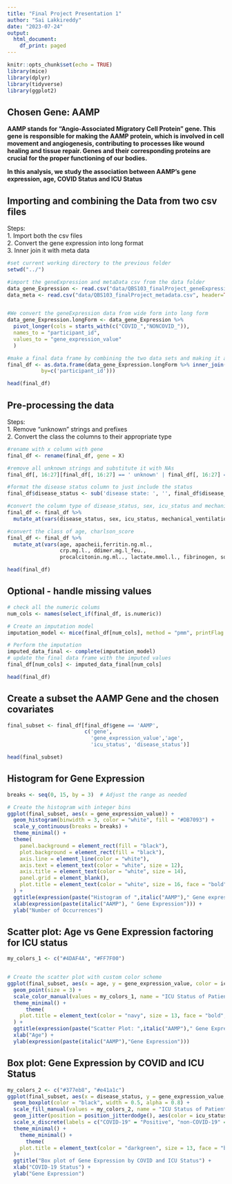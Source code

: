 ```yaml
---
title: "Final Project Presentation 1"
author: "Sai Lakkireddy"
date: "2023-07-24"
output:
  html_document:
    df_print: paged
---
```


```r
knitr::opts_chunk$set(echo = TRUE)
library(mice)
library(dplyr)
library(tidyverse)
library(ggplot2)
```
## **Chosen Gene: AAMP**\

**AAMP stands for "Angio-Associated Migratory Cell Protein" gene. This gene is responsible for making the AAMP protein, which is involved in cell movement and angiogenesis, contributing to processes like wound healing and tissue repair. Genes and their corresponding proteins are crucial for the proper functioning of our bodies.**\

**In this analysis, we study the association between AAMP's gene expression, age, COVID Status and ICU Status**\



## Importing and combining the Data from two csv files
Steps:\
1. Import both the csv files\
2. Convert the gene expression into long format\
3. Inner join it with meta data\

```r

#set current working directory to the previous folder
setwd("../")

#import the geneExpression and metaData csv from the data folder
data_gene_Expression <- read.csv("data/QBS103_finalProject_geneExpression.csv", header=TRUE)
data_meta <- read.csv("data/QBS103_finalProject_metadata.csv", header=TRUE)


#We convert the geneExpression data from wide form into long form
data_gene_Expression.longForm <- data_gene_Expression %>%
  pivot_longer(cols = starts_with(c("COVID_","NONCOVID_")),
  names_to = "participant_id",
  values_to = "gene_expression_value"
  )

#make a final data frame by combining the two data sets and making it a data frame
final_df <- as.data.frame(data_gene_Expression.longForm %>% inner_join( data_meta, 
           by=c('participant_id')))

head(final_df)

```

## Pre-processing the data
Steps:\
1. Remove "unknown" strings and prefixes\
2. Convert the class the columns to their appropriate type\

```r

#rename with x column with gene
final_df <- rename(final_df, gene = X)

#remove all unknown strings and substitute it with NAs
final_df[, 16:27][final_df[, 16:27] == ' unknown' | final_df[, 16:27] == 'unknown'] <- NA

#format the disease status column to just include the status
final_df$disease_status <- sub('disease state: ', '', final_df$disease_status)

#convert the column type of disease_status, sex, icu_status and mechanical_ventilation to factor
final_df <- final_df %>% 
  mutate_at(vars(disease_status, sex, icu_status, mechanical_ventilation), as.factor)

#convert the class of age, charlson_score
final_df <- final_df %>% 
  mutate_at(vars(age, apacheii,ferritin.ng.ml., 
                 crp.mg.l., ddimer.mg.l_feu., 
                 procalcitonin.ng.ml.., lactate.mmol.l., fibrinogen, sofa), as.integer)

head(final_df)

```
## Optional - handle missing values
```r
# check all the numeric colums
num_cols <- names(select_if(final_df, is.numeric))

# Create an imputation model
imputation_model <- mice(final_df[num_cols], method = "pmm", printFlag = FALSE)

# Perform the imputation
imputed_data_final <- complete(imputation_model)
# update the final data frame with the imputed values
final_df[num_cols] <- imputed_data_final[num_cols]

head(final_df)

```
## Create a subset the AAMP Gene and the chosen covariates

```r
final_subset <- final_df[final_df$gene == 'AAMP', 
                         c('gene',
                           'gene_expression_value','age', 
                           'icu_status', 'disease_status')]

head(final_subset)
```

## Histogram for Gene Expression

```r

breaks <- seq(0, 15, by = 3)  # Adjust the range as needed

# Create the histogram with integer bins
ggplot(final_subset, aes(x = gene_expression_value)) +
  geom_histogram(binwidth = 3, color = "white", fill = "#DB7093") +
  scale_y_continuous(breaks = breaks) +
  theme_minimal() +
  theme(
    panel.background = element_rect(fill = "black"),
    plot.background = element_rect(fill = "black"),
    axis.line = element_line(color = "white"),
    axis.text = element_text(color = "white", size = 12),
    axis.title = element_text(color = "white", size = 14),
    panel.grid = element_blank(),
    plot.title = element_text(color = "white", size = 16, face = "bold", hjust = 0.4),
  ) +
  ggtitle(expression(paste("Histogram of ",italic("AAMP")," Gene expression"))) +
  xlab(expression(paste(italic("AAMP"), " Gene Expression"))) +
  ylab("Number of Occurrences")
```

## Scatter plot: Age vs Gene Expression factoring for ICU status

```r

my_colors_1 <- c("#4DAF4A", "#FF7F00")


# Create the scatter plot with custom color scheme
ggplot(final_subset, aes(x = age, y = gene_expression_value, color = icu_status)) +
  geom_point(size = 3) +
  scale_color_manual(values = my_colors_1, name = "ICU Status of Patient") +
  theme_minimal() +
      theme(
    plot.title = element_text(color = "navy", size = 13, face = "bold", hjust = 0.4)
  ) +
  ggtitle(expression(paste("Scatter Plot: ",italic("AAMP")," Gene Expression vs Age and ICU Status"))) +
  xlab("Age") +
  ylab(expression(paste(italic("AAMP"),"Gene Expression")))
```

## Box plot: Gene Expression by COVID and ICU Status

```r

my_colors_2 <- c("#377eb8", "#e41a1c")
ggplot(final_subset, aes(x = disease_status, y = gene_expression_value, fill = icu_status)) +
  geom_boxplot(color = "black", width = 0.5, alpha = 0.8) +
  scale_fill_manual(values = my_colors_2, name = "ICU Status of Patient") +
  geom_jitter(position = position_jitterdodge(), aes(color = icu_status, fill = icu_status), shape = 21, alpha = 0.5) +
  scale_x_discrete(labels = c("COVID-19" = "Positive", "non-COVID-19" = "Negative")) +  # Rename factor levels
  theme_minimal() +
    theme_minimal() +
      theme(
    plot.title = element_text(color = "darkgreen", size = 13, face = "bold", hjust = 0.4)
  )+
  ggtitle("Box plot of Gene Expression by COVID and ICU Status") +
  xlab("COVID-19 Status") +
  ylab("Gene Expression")


```